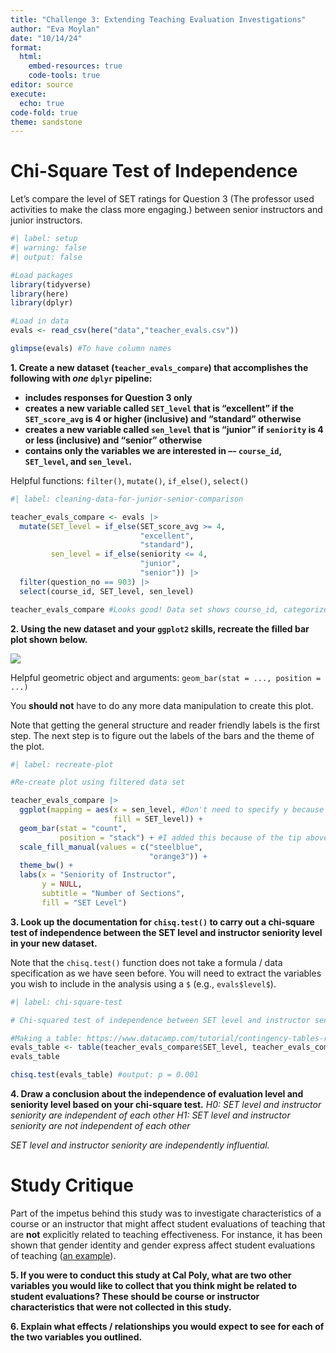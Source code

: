 ```yaml
---
title: "Challenge 3: Extending Teaching Evaluation Investigations"
author: "Eva Moylan"
date: "10/14/24"
format: 
  html:  
    embed-resources: true
    code-tools: true
editor: source
execute: 
  echo: true
code-fold: true
theme: sandstone
---
```


# Chi-Square Test of Independence

Let’s compare the level of SET ratings for Question 3 (The professor used
activities to make the class more engaging.) between senior instructors and 
junior instructors.

```r
#| label: setup
#| warning: false
#| output: false

#Load packages
library(tidyverse)
library(here)
library(dplyr)

#Load in data
evals <- read_csv(here("data","teacher_evals.csv"))

glimpse(evals) #To have column names

```


**1. Create a new dataset (`teacher_evals_compare`) that accomplishes the following with _one_ `dplyr` pipeline:**

- **includes responses for Question 3 only**
- **creates a new variable called `SET_level` that is “excellent” if the `SET_score_avg` is 4 or higher (inclusive) and “standard” otherwise**
- **creates a new variable called `sen_level` that is “junior” if `seniority` is 4 or less (inclusive) and “senior” otherwise** 
- **contains only the variables we are interested in –- `course_id`, `SET_level`, and `sen_level`.**

::: callout-tip
Helpful functions: `filter()`, `mutate()`, `if_else()`, `select()`
:::

```r
#| label: cleaning-data-for-junior-senior-comparison

teacher_evals_compare <- evals |>
  mutate(SET_level = if_else(SET_score_avg >= 4, 
                             "excellent", 
                             "standard"),
         sen_level = if_else(seniority <= 4, 
                             "junior", 
                             "senior")) |>
  filter(question_no == 903) |>
  select(course_id, SET_level, sen_level)

teacher_evals_compare #Looks good! Data set shows course_id, categorized SET_level and sen_level for only question 3

```

**2. Using the new dataset and your `ggplot2` skills, recreate the filled bar plot shown below.**

![](images/make_plot.png)

::: callout-tip
Helpful geometric object and arguments: `geom_bar(stat = ..., position = ...)`

You **should not** have to do any more data manipulation to create this plot. 

Note that getting the general structure and reader friendly labels is the first
step. The next step is to figure out the labels of the bars and the theme of the
plot.
:::

```r
#| label: recreate-plot

#Re-create plot using filtered data set

teacher_evals_compare |>
  ggplot(mapping = aes(x = sen_level, #Don't need to specify y because we want y to be a count of the other aesthetics
                       fill = SET_level)) +
  geom_bar(stat = "count",
           position = "stack") + #I added this because of the tip above, but is it bad practice to just have 'geom_bar( )' since these arguments are the default?
  scale_fill_manual(values = c("steelblue",
                               "orange3")) +
  theme_bw() +
  labs(x = "Seniority of Instructor",
       y = NULL,
       subtitle = "Number of Sections",
       fill = "SET Level")

```

**3. Look up the documentation for `chisq.test()` to carry out a chi-square test of independence between the SET level and instructor seniority level in your new dataset.**

::: callout-tip
Note that the `chisq.test()` function does not take a formula / data specification as we have seen before. You will need to extract the variables you wish to include in the analysis using a `$` (e.g., `evals$level$`).
:::

```r
#| label: chi-square-test

# Chi-squared test of independence between SET level and instructor seniority

#Making a table: https://www.datacamp.com/tutorial/contingency-tables-r?utm_source=google&utm_medium=paid_search&utm_campaignid=19589720830&utm_adgroupid=157156377351&utm_device=c&utm_keyword=&utm_matchtype=&utm_network=g&utm_adpostion=&utm_creative=716160943849&utm_targetid=dsa-2218886984060&utm_loc_interest_ms=&utm_loc_physical_ms=1014232&utm_content=&utm_campaign=230119_1-sea~dsa~tofu_2-b2c_3-us_4-prc_5-na_6-na_7-le_8-pdsh-go_9-nb-e_10-na_11-na-oct24&gad_source=1&gclid=Cj0KCQjwgrO4BhC2ARIsAKQ7zUnJsvzxi9Pbfigt70xJtC-dTJAJPUecN3uKq6byGa9jVTGIsT2vw20aAhhuEALw_wcB
evals_table <- table(teacher_evals_compare$SET_level, teacher_evals_compare$sen_level)
evals_table

chisq.test(evals_table) #output: p = 0.001

```

**4. Draw a conclusion about the independence of evaluation level and seniority level based on your chi-square test.**
*H0: SET level and instructor seniority are independent of each other*
*H1: SET level and instructor seniority are not independent of each other*

*SET level and instructor seniority are independently influential.*

# Study Critique

Part of the impetus behind this study was to investigate characteristics of a
course or an instructor that might affect student evaluations of teaching that
are **not** explicitly related to teaching effectiveness. For instance, it has
been shown that gender identity and gender express affect student evaluations of
teaching ([an example](https://link.springer.com/article/10.1007/s10755-014-9313-4?nr_email_referer=1)).

**5. If you were to conduct this study at Cal Poly, what are two other variables you would like to collect that you think might be related to student evaluations? These should be course or instructor characteristics that were not collected in this study.**

**6. Explain what effects / relationships you would expect to see for each of the two variables you outlined.**